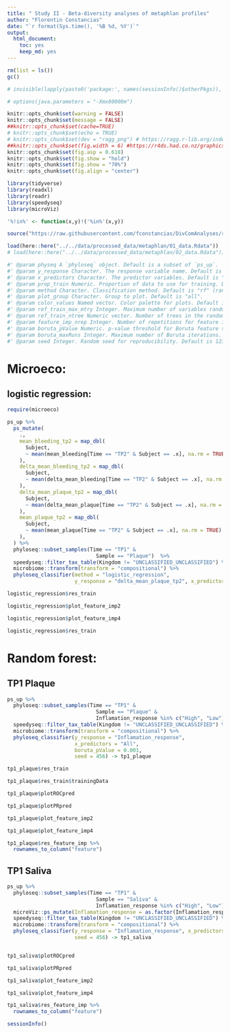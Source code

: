 ```yaml
---
title: " Study II - Beta-diversity analyses of metaphlan profiles"
author: "Florentin Constancias"
date: "`r format(Sys.time(), '%B %d, %Y')`"
output: 
  html_document: 
    toc: yes
    keep_md: yes
---
```



```r
rm(list = ls())
gc()

# invisible(lapply(paste0('package:', names(sessionInfo()$otherPkgs)), detach, character.only=TRUE, unload=TRUE))

# options(java.parameters = "-Xmx80000m")
```


```r
knitr::opts_chunk$set(warning = FALSE)
knitr::opts_chunk$set(message = FALSE)
##knitr::opts_chunk$set(cache=TRUE)
# knitr::opts_chunk$set(echo = TRUE)
# knitr::opts_chunk$set(dev = "ragg_png") # https://ragg.r-lib.org/index.html
##knitr::opts_chunk$set(fig.width = 6) #https://r4ds.had.co.nz/graphics-for-communication.html#figure-sizing
knitr::opts_chunk$set(fig.asp = 0.618)
knitr::opts_chunk$set(fig.show = "hold")
knitr::opts_chunk$set(fig.show = "70%")
knitr::opts_chunk$set(fig.align = "center")
```

```r
library(tidyverse)
library(readxl)
library(readr)
library(speedyseq)
library(microViz)
```

```r

'%!in%' <- function(x,y)!('%in%'(x,y))

source("https://raw.githubusercontent.com/fconstancias/DivComAnalyses/refs/heads/master/R/phyloseq_microeco.R")
```


```r
load(here::here("../../data/processed_data/metaphlan/01_data.Rdata"))
# load(here::here("../../data/processed_data/metaphlan/02_data.Rdata"))
```


```r
#' @param physeq A `phyloseq` object. Default is a subset of `ps_up`.
#' @param y_response Character. The response variable name. Default is "Time".
#' @param x_predictors Character. The predictor variables. Default is "All".
#' @param prop_train Numeric. Proportion of data to use for training. Default is 3/4.
#' @param method Character. Classification method. Default is "rf" (random forest).
#' @param plot_group Character. Group to plot. Default is "all".
#' @param color_values Named vector. Color palette for plots. Default is `time_pal`.
#' @param ref_train_max_mtry Integer. Maximum number of variables randomly sampled as candidates at each split in the training phase. Default is 5.
#' @param ref_train_ntree Numeric vector. Number of trees in the random forest. Default is c(100, 500, 1000).
#' @param feature_imp_nrep Integer. Number of repetitions for feature importance analysis. Default is 1000.
#' @param boruta_pValue Numeric. p-value threshold for Boruta feature selection. Default is 0.05.
#' @param boruta_maxRuns Integer. Maximum number of Boruta iterations. Default is 300.
#' @param seed Integer. Random seed for reproducibility. Default is 123456.
```


# Microeco:

## logistic regression:

```r
require(microeco)

ps_up %>% 
  ps_mutate(
    ., 
    mean_bleeding_tp2 = map_dbl(
      Subject, 
      ~ mean(mean_bleeding[Time == "TP2" & Subject == .x], na.rm = TRUE)
    ),
    delta_mean_bleeding_tp2 = map_dbl(
      Subject, 
      ~ mean(delta_mean_bleeding[Time == "TP2" & Subject == .x], na.rm = TRUE)
    ),
    delta_mean_plaque_tp2 = map_dbl(
      Subject, 
      ~ mean(delta_mean_plaque[Time == "TP2" & Subject == .x], na.rm = TRUE)
    ),
    mean_plaque_tp2 = map_dbl(
      Subject, 
      ~ mean(mean_plaque[Time == "TP2" & Subject == .x], na.rm = TRUE)
    ),
  ) %>% 
  phyloseq::subset_samples(Time == "TP1" &
                             Sample == "Plaque")  %>% 
  speedyseq::filter_tax_table(Kingdom != "UNCLASSIFIED_UNCLASSIFIED") %>% 
  microbiome::transform(transform = "compositional") %>% 
  phyloseq_classifier(method = "logistic_regression",
                      y_response = "delta_mean_plaque_tp2", x_predictors = "All") -> logistic_regression
```

```r
logistic_regression$res_train
```


```r
logistic_regression$plot_feature_imp2
```

```r
logistic_regression$plot_feature_imp4
```

```r
logistic_regression$res_train
```

# Random forest:

## TP1 Plaque

```r
ps_up %>% 
  phyloseq::subset_samples(Time == "TP1" & 
                             Sample == "Plaque" & 
                             Inflamation_response %in% c("High", "Low")) %>% 
  speedyseq::filter_tax_table(Kingdom != "UNCLASSIFIED_UNCLASSIFIED") %>% 
  microbiome::transform(transform = "compositional") %>% 
  phyloseq_classifier(y_response = "Inflamation_response", 
                      x_predictors = "All",
                      boruta_pValue = 0.001,
                      seed = 456) -> tp1_plaque
```

```r
tp1_plaque$res_train
```


```r
tp1_plaque$res_train$trainingData
```


```r
tp1_plaque$plotROCpred
```

```r
tp1_plaque$plotPRpred
```

```r
tp1_plaque$plot_feature_imp2
```


```r
tp1_plaque$plot_feature_imp4
```

```r
tp1_plaque$res_feature_imp %>% 
  rownames_to_column("feature")
```

## TP1 Saliva

```r
ps_up %>% 
  phyloseq::subset_samples(Time == "TP1" & 
                             Sample == "Saliva" & 
                             Inflamation_response %in% c("High", "Low")) %>%
  microViz::ps_mutate(Inflamation_response = as.factor(Inflamation_response)) %>% 
  speedyseq::filter_tax_table(Kingdom != "UNCLASSIFIED_UNCLASSIFIED") %>% 
  microbiome::transform(transform = "compositional") %>% 
  phyloseq_classifier(y_response = "Inflamation_response", x_predictors = "All",                       boruta_pValue = 0.01,
                      seed = 456) -> tp1_saliva


tp1_saliva$plotROCpred
```

```r
tp1_saliva$plotPRpred
```


```r
tp1_saliva$plot_feature_imp2
```


```r
tp1_saliva$plot_feature_imp4
```

```r
tp1_saliva$res_feature_imp %>% 
  rownames_to_column("feature")
```



```r
sessionInfo()
```

